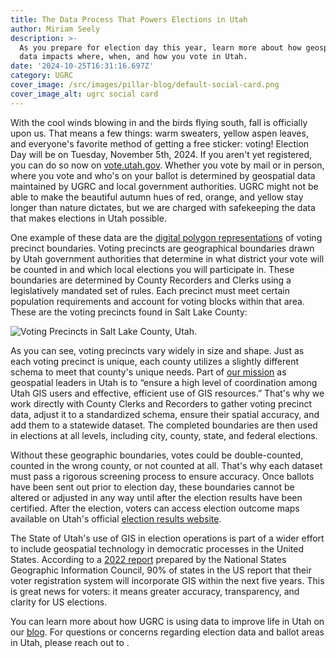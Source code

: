 ```yaml
---
title: The Data Process That Powers Elections in Utah
author: Miriam Seely
description: >-
  As you prepare for election day this year, learn more about how geospatial
  data impacts where, when, and how you vote in Utah.
date: '2024-10-25T16:31:16.697Z'
category: UGRC
cover_image: /src/images/pillar-blog/default-social-card.png
cover_image_alt: ugrc social card
---
```




With the cool winds blowing in and the birds flying south, fall is officially upon us. That means a few things: warm sweaters, yellow aspen leaves, and everyone's favorite method of getting a free sticker: voting! Election Day will be on Tuesday, November 5th, 2024. If you aren't yet registered, you can do so now on [vote.utah.gov](https://vote.utah.gov). Whether you vote by mail or in person, where you vote and who's on your ballot is determined by geospatial data maintained by UGRC and local government authorities. UGRC might not be able to make the beautiful autumn hues of red, orange, and yellow stay longer than nature dictates, but we are charged with safekeeping the data that makes elections in Utah possible.

One example of these data are the [digital polygon representations](/products/sgid/political/voter-precincts/) of voting precinct boundaries. Voting precincts are geographical boundaries drawn by Utah government authorities that determine in what district your vote will be counted in and which local elections you will participate in. These boundaries are determined by County Recorders and Clerks using a legislatively mandated set of rules. Each precinct must meet certain population requirements and account for voting blocks within that area. These are the voting precincts found in Salt Lake County:

<Image src={centerlineImage} width={800} alt="Voting Precincts in Salt Lake County, Utah." />

As you can see, voting precincts vary widely in size and shape. Just as each voting precinct is unique, each county utilizes a slightly different schema to meet that county's unique needs. Part of [our mission](/about/) as geospatial leaders in Utah is to “ensure a high level of coordination among Utah GIS users and effective, efficient use of GIS resources.” That's why we work directly with County Clerks and Recorders to gather voting precinct data, adjust it to a standardized schema, ensure their spatial accuracy, and add them to a statewide dataset. The completed boundaries are then used in elections at all levels, including city, county, state, and federal elections.

Without these geographic boundaries, votes could be double-counted, counted in the wrong county, or not counted at all. That's why each dataset must pass a rigorous screening process to ensure accuracy. Once ballots have been sent out prior to election day, these boundaries cannot be altered or adjusted in any way until after the election results have been certified. After the election, voters can access election outcome maps available on Utah's official [election results website](https://electionresults.utah.gov/results/public/utah/elections/PrimaryCD2Recount2024).

The State of Utah's use of GIS in election operations is part of a wider effort to include geospatial technology in democratic processes in the United States. According to a [2022 report](https://nsgic.memberclicks.net/assets/docs/GEE/2022_October_StateElectionDirectorReport_final.pdf) prepared by the National States Geographic Information Council, 90% of states in the US report that their voter registration system will incorporate GIS within the next five years. This is great news for voters: it means greater accuracy, transparency, and clarity for US elections.

You can learn more about how UGRC is using data to improve life in Utah on our [blog](/blog/). For questions or concerns regarding election data and ballot areas in Utah, please reach out to <Contacts inline subject={frontmatter.title} contactKey='boundaries' />.
